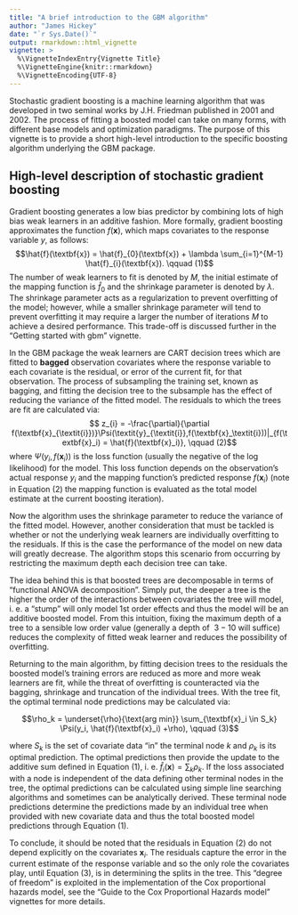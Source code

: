 ```yaml
---
title: "A brief introduction to the GBM algorithm"
author: "James Hickey"
date: "`r Sys.Date()`"
output: rmarkdown::html_vignette
vignette: >
  %\VignetteIndexEntry{Vignette Title}
  %\VignetteEngine{knitr::rmarkdown}
  %\VignetteEncoding{UTF-8}
---
```


Stochastic gradient boosting is a machine learning algorithm that was developed in two seminal works by J.H. Friedman published in 2001 and 2002.  The process of fitting a boosted model can take on many forms,  with different base models and optimization paradigms.  The purpose of this vignette is to provide a short high-level introduction  to the specific boosting algorithm underlying the GBM package.


## High-level description of stochastic gradient boosting
Gradient boosting generates a low bias predictor by combining lots of high bias weak learners in an additive fashion. More formally, gradient boosting approximates the function $f(\textbf{x})$, which maps covariates to the response variable *y*, as follows:
$$\hat{f}(\textbf{x}) = \hat{f}_{0}(\textbf{x}) + \lambda \sum_{i=1}^{M-1} \hat{f}_{i}(\textbf{x}). \qquad (1)$$
The number of weak learners to fit is denoted by $M$, the initial estimate of the mapping function is $\hat{f}_0$ and the shrinkage parameter is denoted by $\lambda$.  The shrinkage parameter acts as a regularization to prevent overfitting of the model; however, while a smaller shrinkage parameter will tend to prevent overfitting it may require a larger the number of iterations $M$ to achieve a desired performance.  This trade-off is discussed further in the "Getting started with gbm" vignette.

In the GBM package the weak learners are CART decision trees which are fitted to **bagged** observation covariates where the response variable to each covariate is the residual, or error of the current fit, for that observation.  The process of subsampling the training set, known as bagging, and fitting the decision tree to the subsample has the effect of reducing the variance of the fitted model. The residuals to which the trees are fit are calculated via:
$$ z_{i} = -\frac{\partial}{\partial f(\textbf{x}_{\textit{i}})}\Psi(\textit{y}_{\textit{i}},f(\textbf{x}_\textit{i}))|_{f(\textbf{x}_i) = \hat{f}(\textbf{x}_i)},   \qquad (2)$$
where $\Psi(y_i, f(\textbf{x}_i))$ is the loss function (usually the negative of the log likelihood) for the model. This loss function depends on the observation's actual response $y_i$ and the mapping function's predicted response $f(\textbf{x}_i)$ (note in Equation (2) the mapping function is evaluated as the total model estimate at the current boosting iteration).

Now the algorithm uses the shrinkage parameter to reduce the variance of the fitted model. However, another consideration that must be tackled is whether or not the underlying weak learners are individually overfitting to the residuals.  If this is the case the performance of the model on new data will greatly decrease.  The algorithm stops this scenario from occurring by restricting the maximum depth each decision tree can take. 

The idea behind this is that boosted trees are decomposable in terms of "functional ANOVA decomposition". Simply put, the deeper a tree is the higher the order of the interactions between covariates the tree will model, i. e. a "stump" will only model 1st order effects and thus the model will be an additive boosted model.  From this intuition, fixing the maximum depth of a tree to a sensible low order value (generally a depth of $~3-10$ will suffice) reduces the complexity of fitted weak learner and reduces the possibility of overfitting.

Returning to the main algorithm, by fitting decision trees to the residuals the boosted model's training errors are reduced as more and more weak learners are fit, while the threat of overfitting is counteracted via the bagging, shrinkage and truncation of the individual trees. With the tree fit, the optimal terminal node predictions may be calculated via:

$$\rho_k = \underset{\rho}{\text{arg min}} \sum_{\textbf{x}_i \in S_k} \Psi(y_i, \hat{f}(\textbf{x}_i) +\rho),   \qquad (3)$$

where $S_{k}$ is the set of covariate data "in" the terminal node *k* and $\rho_k$ is its optimal prediction.  The optimal predictions then provide the update to the additive sum defined in Equation (1), i. e. $\hat{f}_i(\textbf{x}) = \sum_k \rho_k$.  If the loss associated with a node is independent of the data defining other terminal nodes in the tree, the optimal predictions can be calculated using simple line searching algorithms and sometimes can be analytically derived.  These terminal node predictions determine the predictions made by an individual tree when provided with new covariate data and thus the total boosted model predictions through Equation (1).


To conclude, it should be noted that the residuals in Equation (2) do not depend explicitly on the covariates $\textbf{x}_{i}$.  The residuals capture the error in the current estimate of the response variable and so the only role the covariates play, until Equation (3), is in determining the splits in the tree.  This "degree of freedom" is exploited in the implementation of the Cox proportional hazards model, see the "Guide to the Cox Proportional Hazards model" vignettes for more details.

